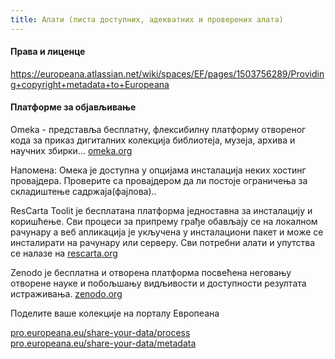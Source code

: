 ```yaml
---
title: Алати (листа доступних, адекватних и проверених алата)
---
```

#### Права и лиценце
https://europeana.atlassian.net/wiki/spaces/EF/pages/1503756289/Providing+copyright+metadata+to+Europeana

#### Платформе за објављивање
Omeka - представља бесплатну, флексибилну платформу отвореног кода за приказ дигиталних колекција библиотеја, музеја, архива и научних збирки...  <a href="https://omeka.org/" target="_blank">omeka.org</a>

Напомена: Омека је доступна у опцијама инсталација неких хостинг провајдера. Проверите са провајдером да ли постоје ограничења за складиштење садржаја(фајлова)..

ResCarta Toolit је бесплатана платформа једноставна за инсталацију и коришћење. Сви процеси за припрему грађе обављају се на локалном рачунару а веб апликација је укључена у инсталациони пакет и може се инсталирати на рачунару или серверу. Сви потребни алати и упутства се налазе на <a href="https://rescarta.org" target="_blank">rescarta.org</a>

Zenodo је бесплатна и отворена платформа посвећена неговању отворене науке и побољшању видљивости и доступности резултата истраживања. <a href="https://zenodo.org/" target="_blank">zenodo.org</a>

Поделите ваше колекције на порталу Европеана

<a href="https://pro.europeana.eu/share-your-data/process" target="_blank">pro.europeana.eu/share-your-data/process</a>\
<a href="https://pro.europeana.eu/share-your-data/metadata" target="_blank">pro.europeana.eu/share-your-data/metadata</a>
